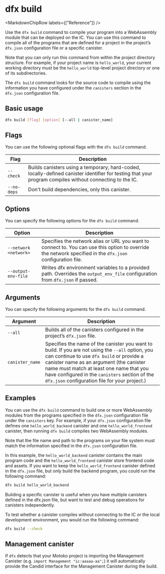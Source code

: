 
# dfx build

<MarkdownChipRow labels={["Reference"]} />

Use the `dfx build` command to compile your program into a WebAssembly module that can be deployed on the IC. You can use this command to compile all of the programs that are defined for a project in the project’s `dfx.json` configuration file or a specific canister.

Note that you can only run this command from within the project directory structure. For example, if your project name is `hello_world`, your current working directory must be the `hello_world` top-level project directory or one of its subdirectories.

The `dfx build` command looks for the source code to compile using the information you have configured under the `canisters` section in the `dfx.json` configuration file.

## Basic usage

``` bash
dfx build [flag] [option] [--all | canister_name]
```

## Flags

You can use the following optional flags with the `dfx build` command.

| Flag        | Description                                                                                                                                              |
| ----------- | -------------------------------------------------------------------------------------------------------------------------------------------------------- |
| `--check`   | Builds canisters using a temporary, hard-coded, locally-defined canister identifier for testing that your program compiles without connecting to the IC. |
| `--no-deps` | Don't build dependencies, only this canister.                                                                                                            |

## Options

You can specify the following options for the `dfx build` command.

| Option                | Description                                                                                                                                                |
| --------------------- | ---------------------------------------------------------------------------------------------------------------------------------------------------------- |
| `--network <network>` | Specifies the network alias or URL you want to connect to. You can use this option to override the network specified in the `dfx.json` configuration file. |
| `--output-env-file`   | Writes dfx environment variables to a provided path. Overrides the `output_env_file` configuration from `dfx.json` if passed.                              |

## Arguments

You can specify the following arguments for the `dfx build` command.

| Argument        | Description                                                                                                                                                                                                                                                                                                                              |
| --------------- | ---------------------------------------------------------------------------------------------------------------------------------------------------------------------------------------------------------------------------------------------------------------------------------------------------------------------------------------- |
| `--all`         | Builds all of the canisters configured in the project’s `dfx.json` file.                                                                                                                                                                                                                                                                 |
| `canister_name` | Specifies the name of the canister you want to build. If you are not using the `--all` option, you can continue to use `dfx build` or provide a canister name as an argument (the canister name must match at least one name that you have configured in the `canisters` section of the `dfx.json` configuration file for your project.) |

## Examples

You can use the `dfx build` command to build one or more WebAssembly modules from the programs specified in the `dfx.json` configuration file under the `canisters` key. For example, if your `dfx.json` configuration file defines one `hello_world_backend` canister and one `hello_world_frontend` canister, then running `dfx build` compiles two WebAssembly modules.

Note that the file name and path to the programs on your file system must match the information specified in the `dfx.json` configuration file.

In this example, the `hello_world_backend` canister contains the main program code and the `hello_world_frontend` canister store frontend code and assets. If you want to keep the `hello_world_frontend` canister defined in the `dfx.json` file, but only build the backend program, you could run the following command:

``` bash
dfx build hello_world_backend
```

Building a specific canister is useful when you have multiple canisters defined in the dfx.json file, but want to test and debug operations for canisters independently.

To test whether a canister compiles without connecting to the IC or the local development environment, you would run the following command:

``` bash
dfx build --check
```

## Management canister

If `dfx` detects that your Motoko project is importing the Management Canister (e.g. `import Management "ic:aaaaa-aa";`) it will automatically provide the Candid interface for the Management Canister during the build.
